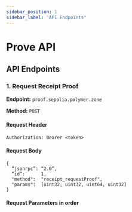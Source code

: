 ```yaml
---
sidebar_position: 1
sidebar_label: 'API Endpoints'
---
```


# Prove API

## API Endpoints

### 1. Request Receipt Proof

**Endpoint:** `proof.sepolia.polymer.zone`

**Method:** `POST`

#### Request Header
```
Authorization: Bearer <token>
```

#### Request Body
```
{
  “jsonrpc”: “2.0”,
  “id”:      1,
  "method":  "receipt_requestProof",
  "params":  [uint32, uint32, uint64, uint32]
}
```

#### Request Parameters in order

